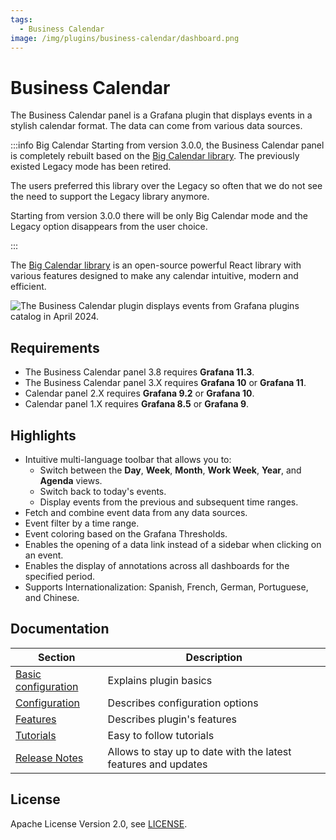 ```yaml
---
tags:
  - Business Calendar
image: /img/plugins/business-calendar/dashboard.png
---
```



# Business Calendar

The Business Calendar panel is a Grafana plugin that displays events in a stylish calendar format. The data can come from various data sources.

:::info Big Calendar
Starting from version 3.0.0, the Business Calendar panel is completely rebuilt based on the [Big Calendar library](https://jquense.github.io/react-big-calendar/examples/index.html?path=/story/about-big-calendar--page). The previously existed Legacy mode has been retired.

The users preferred this library over the Legacy so often that we do not see the need to support the Legacy library anymore.

Starting from version 3.0.0 there will be only Big Calendar mode and the Legacy option disappears from the user choice.

:::

The [Big Calendar library](https://jquense.github.io/react-big-calendar/examples/index.html?path=/story/about-big-calendar--page) is an open-source powerful React library with various features designed to make any calendar intuitive, modern and efficient.

<Image
  title="The Business Calendar plugin displays events from Grafana plugins catalog in April 2024."
  src="/img/plugins/business-calendar/dashboard.png"
/>

## Requirements

- The Business Calendar panel 3.8 requires **Grafana 11.3**.
- The Business Calendar panel 3.X requires **Grafana 10** or **Grafana 11**.
- Calendar panel 2.X requires **Grafana 9.2** or **Grafana 10**.
- Calendar panel 1.X requires **Grafana 8.5** or **Grafana 9**.

<GettingStarted />

## Highlights

- Intuitive multi-language toolbar that allows you to:
  - Switch between the **Day**, **Week**, **Month**, **Work Week**, **Year**, and **Agenda** views.
  - Switch back to today's events.
  - Display events from the previous and subsequent time ranges.
- Fetch and combine event data from any data sources.
- Event filter by a time range.
- Event coloring based on the Grafana Thresholds.
- Enables the opening of a data link instead of a sidebar when clicking on an event.
- Enables the display of annotations across all dashboards for the specified period.
- Supports Internationalization: Spanish, French, German, Portuguese, and Chinese.

<Tutorial />

## Documentation

| Section                             | Description                                                    |
| ----------------------------------- | -------------------------------------------------------------- |
| [Basic configuration](basic-config) | Explains plugin basics                                         |
| [Configuration](sections)           | Describes configuration options                                |
| [Features](features)                | Describes plugin's features                                    |
| [Tutorials](tutorials)              | Easy to follow tutorials                                       |
| [Release Notes](release)            | Allows to stay up to date with the latest features and updates |

## License

Apache License Version 2.0, see [LICENSE](https://github.com/volkovlabs/business-calendar/blob/main/LICENSE).

<Feedback />
